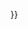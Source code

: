 <noinclude>{{AutoTemplateDoc}}</noinclude>{{Translating|{{{1|}}}|{{{2|}}}<includeonly>{{subst:#ifeq:{{{tpercent|+}}}|{{{tpercent|-}}}|{{subst:!}}tpercent={{{tpercent}}}}}{{subst:#ifeq:{{{tfrom|+}}}|{{{tfrom|-}}}|{{subst:!}}tfrom={{{tfrom}}}}}</includeonly>|time={{{time|{{<includeonly>subst:</includeonly>#time:c}}}}}}}